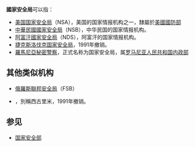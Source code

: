 '''國家安全局'''可以指：
*[[美国国家安全局|美国国家安全局]]（NSA），美国的国家情报机构之一，隸屬於[[美國國防部|美國國防部]]
*[[中華民國國家安全局|中華民國國家安全局]]（NSB），中华民国的国家情报机构。
*[[國家安全局_(阿富汗)|阿富汗國家安全局]]（NDS），阿富汗的国家情报机构。
*[[捷克斯洛伐克国家安全局|捷克斯洛伐克国家安全局]]，1991年撤销。
*[[羅馬尼亞秘密警察|羅馬尼亞秘密警察]]，正式名称为国家安全局，属[[罗马尼亚社会主义共和国|罗马尼亚人民共和国]][[罗马尼亚内政部|内政部]]

== 其他类似机构 ==
* [[俄羅斯聯邦安全局|俄羅斯聯邦安全局]]（FSB）
*{{link-de|阿爾巴尼亞國家保安局|Sigurimi}}，別稱西古里米，1991年撤销。

==参见==
*[[国家安全部|国家安全部]]
{{disambig|Cat=組織機構消歧義}}